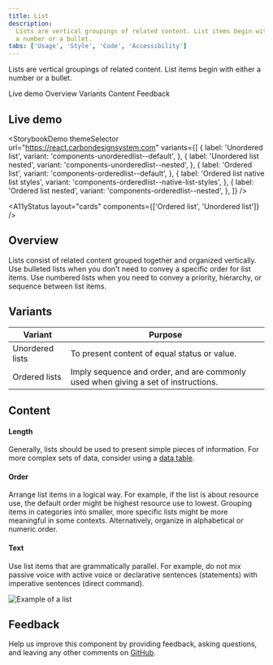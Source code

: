 ```yaml
---
title: List
description:
  Lists are vertical groupings of related content. List items begin with either
  a number or a bullet.
tabs: ['Usage', 'Style', 'Code', 'Accessibility']
---
```



<PageDescription>

Lists are vertical groupings of related content. List items begin with either a
number or a bullet.

</PageDescription>

<AnchorLinks>

<AnchorLink>Live demo</AnchorLink>
<AnchorLink>Overview</AnchorLink>
<AnchorLink>Variants</AnchorLink>
<AnchorLink>Content</AnchorLink>
<AnchorLink>Feedback</AnchorLink>

</AnchorLinks>

## Live demo

<StorybookDemo
  themeSelector
  url="https://react.carbondesignsystem.com"
  variants={[
    {
      label: 'Unordered list',
      variant: 'components-unorderedlist--default',
    },
    {
      label: 'Unordered list nested',
      variant: 'components-unorderedlist--nested',
    },
    {
      label: 'Ordered list',
      variant: 'components-orderedlist--default',
    },
    {
      label: 'Ordered list native list styles',
      variant: 'components-orderedlist--native-list-styles',
    },
    {
      label: 'Ordered list nested',
      variant: 'components-orderedlist--nested',
    },
  ]}
/>

<A11yStatus layout="cards" components={['Ordered list', 'Unordered list']} />

## Overview

Lists consist of related content grouped together and organized vertically. Use
bulleted lists when you don't need to convey a specific order for list items.
Use numbered lists when you need to convey a priority, hierarchy, or sequence
between list items.

## Variants

| Variant         | Purpose                                                                            |
| --------------- | ---------------------------------------------------------------------------------- |
| Unordered lists | To present content of equal status or value.                                       |
| Ordered lists   | Imply sequence and order, and are commonly used when giving a set of instructions. |

## Content

#### Length

Generally, lists should be used to present simple pieces of information. For
more complex sets of data, consider using a
[data table](/components/data-table/usage).

#### Order

Arrange list items in a logical way. For example, if the list is about resource
use, the default order might be highest resource use to lowest. Grouping items
in categories into smaller, more specific lists might be more meaningful in some
contexts. Alternatively, organize in alphabetical or numeric order.

#### Text

Use list items that are grammatically parallel. For example, do not mix passive
voice with active voice or declarative sentences (statements) with imperative
sentences (direct command).

<Row>
<Column colLg={8}>

![Example of a list](images/list-usage-1.png)

</Column>
</Row>

## Feedback

Help us improve this component by providing feedback, asking questions, and
leaving any other comments on
[GitHub](https://github.com/carbon-design-system/carbon-website/issues/new?assignees=&labels=feedback&template=feedback.md).
